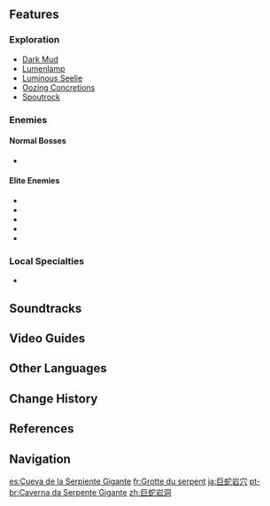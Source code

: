 {{Location Infobox
|image        = The Serpent's Cave.png
|type         = Subarea
|region       = Liyue
|subregion    = The Chasm (Subregion)
|area         = The Chasm: Underground Mines
|map          = The Chasm: Underground Mines
}}
{{Location Intro|description=<p></p>}}
<!--
==Points of Interest==
{| class="article-table alternating-colors-table tdc1" style="width: 100%;"
! style="width: 200px;" | Name
! Description
|- id="Name"
| [[File:Image.png|180px]]<br>Name
| Short description
|}

==Quests==
{{Quests by Category List|heo=1}}
-->
==Features==
===Exploration===
* [[Dark Mud]]
* [[Lumenlamp]]
* [[Luminous Seelie]]
* [[Oozing Concretions]]
* [[Spoutrock]]

===Enemies===
====Normal Bosses====
* {{Enemy|Ruin Serpent}}

====Elite Enemies====
* {{Enemy|Ruin Cruiser}}
* {{Enemy|Ruin Defender}}
* {{Enemy|Ruin Destroyer}}
* {{Enemy|Ruin Scout}}
* {{Enemy|Shadowy Husk: Standard Bearer}}

===Local Specialties===
* {{Item|Cor Lapis}}
<!--
===Interactables===

==Puzzles==

==NPCs==
*

-->
==Soundtracks==
{{Soundtracks by Category Table|type=location}}
<!--
==Lore==

==Trivia==
*

==Gallery==
<gallery>

</gallery>
-->
==Video Guides==
{{EVT
|video1   = https://youtu.be/zI4Wg65CIhA
|caption1 = Unlock Teleport Waypoint in The Serpent's Cave Guide
}}

==Other Languages==
{{Other Languages
|en      = The Serpent's Cave
|zhs     = 巨蛇岩洞
|zhs_rm  = Jù Shé Yándòng
|zht     = 巨蛇岩洞
|zht_rm  = Jù Shé Yándòng
|zh_tl   = Huge Snake Cave
|ja      = {{Rubi|巨|きょ|蛇|じゃ|岩|がん|穴|けつ}}
|ja_rm   = Kyoja Ganketsu<ref>[[Map]], Label: The Serpent's Cave (Japanese)</ref>
|ja_tl   = Huge Snake Cave
|ko      = 뱀 바위 동굴
|ko_tl   = The Serpent Rock Cave
|es      = Cueva de la Serpiente Gigante
|es_tl   = Cave of the Giant Serpent
|fr      = Grotte du serpent
|fr_tl   = Serpent's Cave
|ru      = Пещера змея
|ru_tl   = Cave of the Snake
|th      = The Serpent's Cave
|vi      = Hang Động Mãng Xà
|vi_tl   = Snake Cave
|de      = Riesenschlangenhöhle
|de_tl   = Giant Snake Cave
|id      = The Serpent's Cave
|pt      = Caverna da Serpente Gigante
|pt_tl   = 
|tr      = Yılanın Mağarası
|tr_tl   = The Snake's Cave
|it      = Grotta del Sepente
|it_tl   = Serpent's Grotto
}}

==Change History==
{{Change History|2.6}}

==References==
{{Reflist}}

==Navigation==
{{Area Navbox|Liyue}}

[[es:Cueva de la Serpiente Gigante]]
[[fr:Grotte du serpent]]
[[ja:巨蛇岩穴]]
[[pt-br:Caverna da Serpente Gigante]]
[[zh:巨蛇岩洞]]